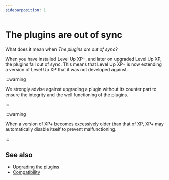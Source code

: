 ```yaml
---
sidebarposition: 1
---
```


# The plugins are out of sync

What does it mean when _The plugins are out of sync_?

When you have installed Level Up XP+, and later on upgraded Level Up XP, the plugins fall out of sync. This means that Level Up XP+ is now extending a version of Level Up XP that it was not developed against.

:::warning

We strongly advise against upgrading a plugin without its counter part to ensure the integrity and the well functioning of the plugins.

:::

:::warning

When a version of XP+ becomes excessively older than that of XP, XP+ may automatically disable itself to prevent malfunctioning.

:::

## See also

- [Upgrading the plugins](/getting-started/installation/upgrading.mdx)
- [Compatibility](/xp/docs/requirements-compatibility)
